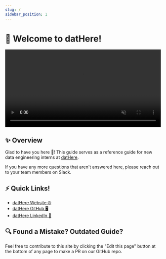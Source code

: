 ```yaml
---
slug: /
sidebar_position: 1
---
```


# 👋 Welcome to datHere!

<a href="https://dathere.com" target="_blank">
  <video
    width="100%"
    src="/vid/datHere-logo-intro.mp4"
    autoPlay
    loop
    muted
  ></video>
</a>

## ✨ Overview

Glad to have you here 🎉! This guide serves as a reference guide for new data engineering interns at [datHere](https://dathere.com/).

If you have any more questions that aren't answered here, please reach out to your team members on Slack.

## ⚡ Quick Links!

- [datHere Website 🌐](https://dathere.com/)
- [datHere GitHub 🖥](https://github.com/dathere)
- [datHere LinkedIn 👔](https://www.linkedin.com/company/dathere/)

## 🔍 Found a Mistake? Outdated Guide?

Feel free to contribute to this site by clicking the "Edit this page" button at the bottom of any page to make a PR on our GitHub repo.
